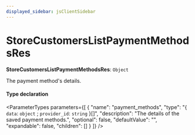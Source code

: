 ```yaml
---
displayed_sidebar: jsClientSidebar
---
```



# StoreCustomersListPaymentMethodsRes

 **StoreCustomersListPaymentMethodsRes**: `Object`

The payment method's details.

#### Type declaration

<ParameterTypes parameters={[
  {
    "name": "payment_methods",
    "type": "{ `data`: `object` ; `provider_id`: `string`  }[]",
    "description": "The details of the saved payment methods.",
    "optional": false,
    "defaultValue": "",
    "expandable": false,
    "children": []
  }
]} />
